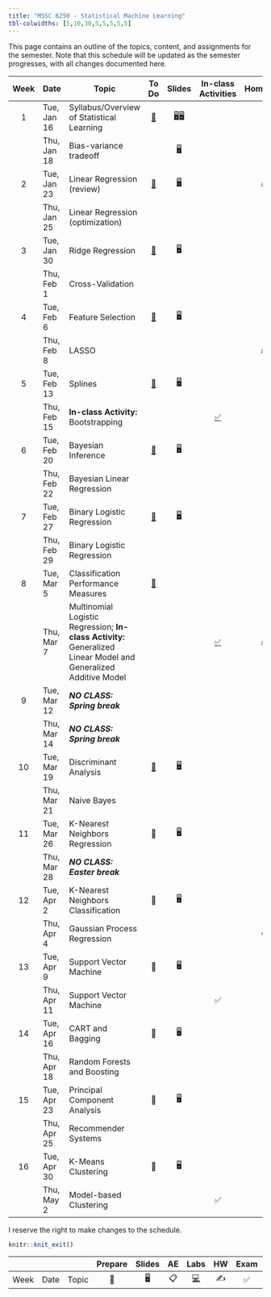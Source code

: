 ```yaml
---
title: "MSSC 6250 - Statistical Machine Learning"
tbl-colwidths: [5,10,30,5,5,5,5,5]
---
```


This page contains an outline of the topics, content, and assignments for the semester. Note that this schedule will be updated as the semester progresses, with all changes documented here.

::: column-screen-inset-right
| Week | Date        | Topic                                                                                                           |                To Do                |                                      Slides                                      |                     In-class Activities                      |             Homework             |   Project    |
|:-------:|---------|---------|:-------:|:-------:|:-------:|:-------:|:-------:|
|  1   | Tue, Jan 16 | Syllabus/Overview of Statistical Learning                                                                       |  [📖](/weeks/week-1.html "Week 1")  | [🖥️](slides/01-syllabus.html "Syllabus")[🖥️](slides/02-overview.html "Overview") |                                                              |                                  |              |
|      | Thu, Jan 18 | Bias-variance tradeoff                                                                                          |                                     |                [🖥️](slides/03-bias-var.html "bias-var-tradeoff")                 |                                                              |                                  |              |
|  2   | Tue, Jan 23 | Linear Regression (review)                                                                                      |  [📖](/weeks/week-2.html "Week 2")  |               [🖥️](slides/04-linear-reg.html "Linear regression")                |                                                              | [✍️](/hw/hw-1.html "Homework 1") |              |
|      | Thu, Jan 25 | Linear Regression (optimization)                                                                                |                                     |                                                                                  |                                                              |                                  |              |
|  3   | Tue, Jan 30 | Ridge Regression                                                                                                |  [📖](/weeks/week-3.html "Week 3")  |      [🖥️](slides/05-ridge-cv.html "Ridge regression and cross validation")       |                                                              |                                  |              |
|      | Thu, Feb 1  | Cross-Validation                                                                                                |                                     |                                                                                  |                                                              |                                  |              |
|  4   | Tue, Feb 6  | Feature Selection                                                                                               |  [📖](/weeks/week-4.html "Week 4")  |                   [🖥️](slides/06-lasso-vs.html "06-lasso-vs")                    |                                                              |                                  |              |
|      | Thu, Feb 8  | LASSO                                                                                                           |                                     |                                                                                  |                                                              | [✍️](/hw/hw-2.html "Homework 2") |              |
|  5   | Tue, Feb 13 | Splines                                                                                                         |  [📖](/weeks/week-5.html "Week 5")  |                    [🖥️](slides/07-splines.html "07-splines")                     |                                                              |                                  |              |
|      | Thu, Feb 15 | **In-class Activity:** Bootstrapping                                                                            |                                     |                                                                                  |    [✅](activity-work.html#class-activity-1 "Activity 1")    |                                  |              |
|  6   | Tue, Feb 20 | Bayesian Inference                                                                                              |  [📖](/weeks/week-6.html "Week 6")  |                      [🖥️](slides/08-bayes.html "08-bayes")                       |                                                              |                                  |              |
|      | Thu, Feb 22 | Bayesian Linear Regression                                                                                      |                                     |                                                                                  |                                                              |                                  |              |
|  7   | Tue, Feb 27 | Binary Logistic Regression                                                                                      |  [📖](/weeks/week-7.html "Week 7")  |                  [🖥️](slides/09-class-glm.html "09-class-glm")                   |                                                              |                                  |              |
|      | Thu, Feb 29 | Binary Logistic Regression                                                                                      |                                     |                                                                                  |                                                              |                                  |              |
|  8   | Tue, Mar 5  | Classification Performance Measures                                                                             |  [📖](/weeks/week-8.html "Week 8")  |                                                                                  |                                                              |                                  |              |
|      | Thu, Mar 7  | Multinomial Logistic Regression; **In-class Activity:** Generalized Linear Model and Generalized Additive Model |                                     |                                                                                  | [✅](activity-work.html#class-activity-2 "class-activity-2") | [✍️](/hw/hw-3.html "Homework 3") |              |
|  9   | Tue, Mar 12 | ***NO CLASS: Spring break***                                                                                    |                                     |                                                                                  |                                                              |                                  |              |
|      | Thu, Mar 14 | ***NO CLASS: Spring break***                                                                                    |                                     |                                                                                  |                                                              |                                  |              |
|  10  | Tue, Mar 19 | Discriminant Analysis                                                                                           | [📖](/weeks/week-10.html "Week 10") |                 [🖥️](slides/10-generative.html "10-generative")                  |                                                              |                                  |              |
|      | Thu, Mar 21 | Naive Bayes                                                                                                     |                                     |                                                                                  |                                                              |                                  |              |
|  11  | Tue, Mar 26 | K-Nearest Neighbors Regression                                                                                  |                 📖                  |                                        🖥️                                        |                                                              |                                  |              |
|      | Thu, Mar 28 | ***NO CLASS: Easter break***                                                                                    |                                     |                                                                                  |                                                              |                                  |              |
|  12  | Tue, Apr 2  | K-Nearest Neighbors Classification                                                                              |                 📖                  |                                        🖥️                                        |                                                              |                                  |              |
|      | Thu, Apr 4  | Gaussian Process Regression                                                                                     |                                     |                                                                                  |                                                              |                ✍️                |              |
|  13  | Tue, Apr 9  | Support Vector Machine                                                                                          |                 📖                  |                                        🖥️                                        |                                                              |                                  | Guideline 📂 |
|      | Thu, Apr 11 | Support Vector Machine                                                                                          |                                     |                                                                                  |                              ✅                              |                                  |              |
|  14  | Tue, Apr 16 | CART and Bagging                                                                                                |                 📖                  |                                        🖥️                                        |                                                              |                                  |              |
|      | Thu, Apr 18 | Random Forests and Boosting                                                                                     |                                     |                                                                                  |                                                              |                                  |              |
|  15  | Tue, Apr 23 | Principal Component Analysis                                                                                    |                 📖                  |                                        🖥️                                        |                                                              |                                  |              |
|      | Thu, Apr 25 | Recommender Systems                                                                                             |                                     |                                                                                  |                                                              |                                  | Proposal 📂  |
|  16  | Tue, Apr 30 | K-Means Clustering                                                                                              |                 📖                  |                                        🖥️                                        |                                                              |                                  |              |
|      | Thu, May 2  | Model-based Clustering                                                                                          |                                     |                                                                                  |                              ✅                              |                                  |              |
:::

I reserve the right to make changes to the schedule.

```r
knitr::knit_exit()
```

|      |      |       | Prepare | Slides | AE  |                                                    Labs                                                    | HW  | Exam | Project |
|--------|--------|--------|:------:|:------:|:------:|:------:|:------:|:------:|:------:|
| Week | Date | Topic |   📖    |   🖥️   | 📋  | [💻](https://sakai.duke.edu/samigo-app/servlet/Login?id=6fa7ebf3-01af-42a6-91ba-3e813d3901221641094171786) | ✍️  |  ✅  |   📂    |
